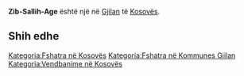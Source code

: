 {{Fshat në 
 | Emri                = Zib-Sallih-Age
 | EmriAlt                = 
 | NAME_SHORT_FORM=      
 | NAME_GENERIC=      
 | NAME_SORT_NAME_RO=      ZIBSALLIHAGE
 | FULL_NAME_RO = Zib-Sallih-Age
 | FULL_NAME_ND_RO=Zib-Sallih-Age
 | SORT_NAME_RG=ZIBSALLIHAGE
 | FULL_NAME_RG=Zib-Sallih-Age
 | FULL_NAME_ND_RG=Zib-Sallih-Age
 | SRP_NAME_SHORT_FORM=      
 | SRP_NAME_GENERIC=      
 | SRP_NAME_SORT_NAME_RO=      
 | SRP_FULL_NAME_RO = 
 | SRP_FULL_NAME_ND_RO=
 | SRP_SORT_NAME_RG=
 | SRP_FULL_NAME_RG=
 | SRP_FULL_NAME_ND_RG=
 | Emri (Rasa dhanore) = 
 | Figura              = 
 | Shteti              = Kosovo
 | Komuna              = Gjilan
 | Kodi postar         = 
 | Sipërfaqja          = 

 | Popullsia           = 

 | Regj. i popullsisë  = 
 | Dend. e popullsisë  = 
 | Faqja zyrtare       = 
 <!--- Koordinatat ----> 
 | Gjerësia            = 42.365
 | Gjatësia            = 20.447778
 | Lartësia            = 
}}
'''Zib-Sallih-Age''' është një [[]] në [[Gjilan]] të [[Kosovës]].

<!-- == Gjeografia == -->
<!-- == Historia == -->
<!-- == Demografia == -->
== Shih edhe ==
{{Komuna Gjilan}}
{{Kosovo-Administrata-Cung}}

[[Kategoria:Fshatra në Kosovës]]
[[Kategoria:Fshatra në Kommunes Gjilan]]
[[Kategoria:Vendbanime në Kosovës]]